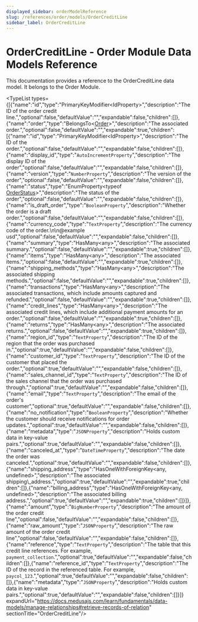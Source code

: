 ```yaml
---
displayed_sidebar: orderModelReference
slug: /references/order/models/OrderCreditLine
sidebar_label: OrderCreditLine
---
```



# OrderCreditLine - Order Module Data Models Reference

This documentation provides a reference to the OrderCreditLine data model. It belongs to the Order Module.

<SourceCodeLink link="https://github.com/medusajs/medusa/blob/fc377a136006df0f1c3d5cb6e0be340a486a03f0/packages/modules/order/src/models/credit-line.ts#L31" />

<TypeList types={[{"name":"id","type":"PrimaryKeyModifier&#60;IdProperty&#62;","description":"The ID of the order credit line.","optional":false,"defaultValue":"","expandable":false,"children":[]},{"name":"order","type":"BelongsTo&#60;[Order](../order_models.Order/page.mdx)&#62;","description":"The associated order.","optional":false,"defaultValue":"","expandable":true,"children":[{"name":"id","type":"PrimaryKeyModifier&#60;IdProperty&#62;","description":"The ID of the order.","optional":false,"defaultValue":"","expandable":false,"children":[]},{"name":"display_id","type":"`AutoIncrementProperty`","description":"The display ID of the order","optional":false,"defaultValue":"","expandable":false,"children":[]},{"name":"version","type":"`NumberProperty`","description":"The version of the order","optional":false,"defaultValue":"","expandable":false,"children":[]},{"name":"status","type":"EnumProperty&#60;typeof [OrderStatus](../../../utils/OrderUtils/enums/utils.OrderUtils.OrderStatus/page.mdx)&#62;","description":"The status of the order","optional":false,"defaultValue":"","expandable":false,"children":[]},{"name":"is_draft_order","type":"`BooleanProperty`","description":"Whether the order is a draft order.","optional":false,"defaultValue":"","expandable":false,"children":[]},{"name":"currency_code","type":"`TextProperty`","description":"The currency code of the order.\n\n@example usd","optional":false,"defaultValue":"","expandable":false,"children":[]},{"name":"summary","type":"HasMany&#60;any&#62;","description":"The associated summary.","optional":false,"defaultValue":"","expandable":true,"children":[]},{"name":"items","type":"HasMany&#60;any&#62;","description":"The associated items.","optional":false,"defaultValue":"","expandable":true,"children":[]},{"name":"shipping_methods","type":"HasMany&#60;any&#62;","description":"The associated shipping methods.","optional":false,"defaultValue":"","expandable":true,"children":[]},{"name":"transactions","type":"HasMany&#60;any&#62;","description":"The associated transactions, which include amounts captured and refunded.","optional":false,"defaultValue":"","expandable":true,"children":[]},{"name":"credit_lines","type":"HasMany&#60;any&#62;","description":"The associated credit lines, which include additional payment amounts for an order.","optional":false,"defaultValue":"","expandable":true,"children":[]},{"name":"returns","type":"HasMany&#60;any&#62;","description":"The associated returns.","optional":false,"defaultValue":"","expandable":true,"children":[]},{"name":"region_id","type":"`TextProperty`","description":"The ID of the region that the order was purchased in.","optional":true,"defaultValue":"","expandable":false,"children":[]},{"name":"customer_id","type":"`TextProperty`","description":"The ID of the customer that placed the order.","optional":true,"defaultValue":"","expandable":false,"children":[]},{"name":"sales_channel_id","type":"`TextProperty`","description":"The ID of the sales channel that the order was purchased through.","optional":true,"defaultValue":"","expandable":false,"children":[]},{"name":"email","type":"`TextProperty`","description":"The email of the order's customer","optional":true,"defaultValue":"","expandable":false,"children":[]},{"name":"no_notification","type":"`BooleanProperty`","description":"Whether the customer should receive notifications for order updates.","optional":true,"defaultValue":"","expandable":false,"children":[]},{"name":"metadata","type":"`JSONProperty`","description":"Holds custom data in key-value pairs.","optional":true,"defaultValue":"","expandable":false,"children":[]},{"name":"canceled_at","type":"`DateTimeProperty`","description":"The date the order was canceled.","optional":true,"defaultValue":"","expandable":false,"children":[]},{"name":"shipping_address","type":"HasOneWithForeignKey&#60;any, undefined&#62;","description":"The associated shipping\\_address.","optional":true,"defaultValue":"","expandable":true,"children":[]},{"name":"billing_address","type":"HasOneWithForeignKey&#60;any, undefined&#62;","description":"The associated billing address.","optional":true,"defaultValue":"","expandable":true,"children":[]}]},{"name":"amount","type":"`BigNumberProperty`","description":"The amount of the order credit line","optional":false,"defaultValue":"","expandable":false,"children":[]},{"name":"raw_amount","type":"`JSONProperty`","description":"The raw amount of the order credit line","optional":false,"defaultValue":"","expandable":false,"children":[]},{"name":"reference","type":"`TextProperty`","description":"The table that this credit line references. For example, `payment_collection`.","optional":true,"defaultValue":"","expandable":false,"children":[]},{"name":"reference_id","type":"`TextProperty`","description":"The ID of the record in the referenced table. For example, `paycol_123`.","optional":true,"defaultValue":"","expandable":false,"children":[]},{"name":"metadata","type":"`JSONProperty`","description":"Holds custom data in key-value pairs.","optional":true,"defaultValue":"","expandable":false,"children":[]}]} expandUrl="https://docs.medusajs.com/learn/fundamentals/data-models/manage-relationships#retrieve-records-of-relation" sectionTitle="OrderCreditLine"/>
